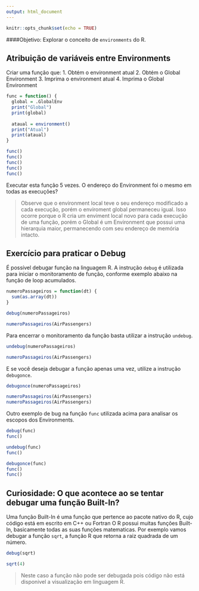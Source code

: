 ```yaml
---
output: html_document
---
```


```r
knitr::opts_chunk$set(echo = TRUE)
```

####Objetivo:
Explorar o conceito de `environments` do R.

## Atribuição de variáveis entre Environments

Criar uma função que:
  1. Obtém o environment atual
  2. Obtém o Global Environment
  3. Imprima o environment atual
  4. Imprima o Global Environment

```r

func = function() {
  global = .GlobalEnv
  print("Global")
  print(global)
  
  ataual = environment()
  print("Atual")
  print(ataual)
}

func()
func()
func()
func()
func()

```

Executar esta função 5 vezes.
O endereço do Environment foi o mesmo em todas as execuções?

>Observe que o environment local teve o seu endereço modificado a cada execução, porém o enviroment global permaneceu igual. Isso ocorre porque o R cria um enviment local novo para cada execução de uma função, porém o Global é um Environment que possui uma hierarquia maior, permanecendo com seu endereço de memória intacto.

## Exercício para praticar o Debug

É possível debugar função na linguagem R.
A instrução `debug` é utilizada para iniciar o monitoramento de função, conforme exemplo abaixo na função de loop acumulados.

```r

numeroPassageiros = function(dt) {
  sum(as.array(dt))
}

debug(numeroPassageiros)

numeroPassageiros(AirPassengers)
```

Para encerrar o monitoramento da função basta utilizar a instrução `undebug`.
```r
undebug(numeroPassageiros)

numeroPassageiros(AirPassengers)
```

E se você deseja debugar a função apenas uma vez, utilize a instrução `debugonce`.
```r
debugonce(numeroPassageiros)

numeroPassageiros(AirPassengers)
numeroPassageiros(AirPassengers)
```

Outro exemplo de bug na função `func` utilizada acima para analisar os escopos dos Environments.

```r
debug(func)
func()

undebug(func)
func()

debugonce(func)
func()
func()
```

## Curiosidade: O que acontece ao se tentar debugar uma função Built-In?

Uma função Built-In é uma função que pertence ao pacote nativo do R, cujo código está em escrito em C++ ou Fortran
O R possui muitas funções Built-In, basicamente todas as suas funções matematicas.
Por exemplo vamos debugar a função `sqrt`, a função R que retorna a raiz quadrada de um número.

```r
debug(sqrt)

sqrt(4)
```
>Neste caso a função não pode ser debugada pois código não está disponivel a visualização em linguagem R.
